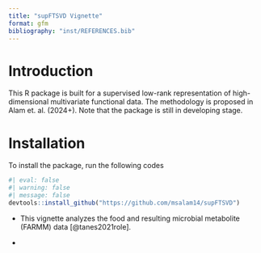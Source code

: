 ```yaml
---
title: "supFTSVD Vignette"
format: gfm
bibliography: "inst/REFERENCES.bib"
---
```


# Introduction

This R package is built for a supervised low-rank representation of high-dimensional multivariate functional data. The methodology is proposed in Alam et. al. (2024+). Note that the package is still in developing stage.

# Installation

To install the package, run the following codes

```r
#| eval: false
#| warning: false
#| message: false
devtools::install_github("https://github.com/msalam14/supFTSVD")
```

-   This vignette analyzes the food and resulting microbial metabolite (FARMM) data [@tanes2021role]. 

-   
